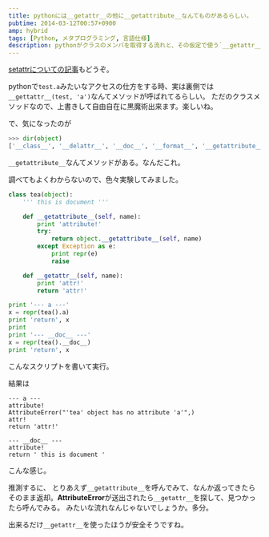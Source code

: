 ```yaml
---
title: pythonには__getattr__の他に__getattribute__なんてものがあるらしい。
pubtime: 2014-03-12T00:57+0900
amp: hybrid
tags: [Python, メタプログラミング, 言語仕様]
description: pythonがクラスのメンバを取得する流れと、その仮定で使う`__getattr__`と`__getattribute__`の挙動について調べてみました。
---
```


<PS date="2014-04-23" level={1}>

<a href="/blog/2014/03/python-setattr">setattrについての記事</a>もどうぞ。

</PS>

pythonで`test.a`みたいなアクセスの仕方をする時、実は裏側では`__gettattr__(test, 'a')`なんてメソッドが呼ばれてるらしい。
ただのクラスメソッドなので、上書きして自由自在に黒魔術出来ます。楽しいね。

で、気になったのが
``` python
>>> dir(object)
['__class__', '__delattr__', '__doc__', '__format__', '__getattribute__', '__hash__', '__init__', '__new__', '__reduce__', '__reduce_ex__', '__repr__', '__setattr__', '__sizeof__', '__str__', '__subclasshook__']
```
`__getattribute__`なんてメソッドがある。なんだこれ。

調べてもよくわからないので、色々実験してみました。
``` python
class tea(object):
    ''' this is document '''

    def __getattribute__(self, name):
        print 'attribute!'
        try:
            return object.__getattribute__(self, name)
        except Exception as e:
            print repr(e)
            raise

    def __getattr__(self, name):
        print 'attr!'
        return 'attr!'

print '--- a ---'
x = repr(tea().a)
print 'return', x
print
print '--- __doc__ ---'
x = repr(tea().__doc__)
print 'return', x
```
こんなスクリプトを書いて実行。

結果は
```
--- a ---
attribute!
AttributeError("'tea' object has no attribute 'a'",)
attr!
return 'attr!'

--- __doc__ ---
attribute!
return ' this is document '
```
こんな感じ。

推測するに、
とりあえず`__getattribute__`を呼んでみて、なんか返ってきたらそのまま返却。**AttributeError**が送出されたら`__getattr__`を探して、見つかったら呼んでみる。
みたいな流れなんじゃないでしょうか。多分。

出来るだけ`__getattr__`を使ったほうが安全そうですね。
